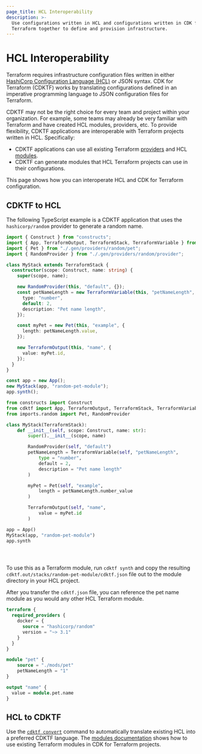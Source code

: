 ```yaml
---
page_title: HCL Interoperability
description: >-
  Use configurations written in HCL and configurations written in CDK for
  Terraform together to define and provision infrastructure.
---
```


# HCL Interoperability

Terraform requires infrastructure configuration files written in either [HashiCorp Configuration Language (HCL)](/language/syntax/configuration) or JSON syntax. CDK for Terraform (CDKTF) works by translating configurations defined in an imperative programming language to JSON configuration files for Terraform.

CDKTF may not be the right choice for every team and project within your organization. For example, some teams may already be very familiar with Terraform and have created HCL modules, providers, etc. To provide flexibility, CDKTF applications are interoperable with Terraform projects written in HCL. Specifically:

- CDKTF applications can use all existing Terraform [providers](/cdktf/concepts/providers) and HCL [modules](/cdktf/concepts/modules).
- CDKTF can generate modules that HCL Terraform projects can use in their configurations.

This page shows how you can interoperate HCL and CDK for Terraform configuration.

## CDKTF to HCL

The following TypeScript example is a CDKTF application that uses the `hashicorp/random` provider to generate a random name.

<!-- #NEXT_CODE_BLOCK_SOURCE:python examples/python/documentation#hcl-interop -->

<CodeTabs>

```typescript
import { Construct } from "constructs";
import { App, TerraformOutput, TerraformStack, TerraformVariable } from "cdktf";
import { Pet } from "./.gen/providers/random/pet";
import { RandomProvider } from "./.gen/providers/random/provider";

class MyStack extends TerraformStack {
  constructor(scope: Construct, name: string) {
    super(scope, name);

    new RandomProvider(this, "default", {});
    const petNameLength = new TerraformVariable(this, "petNameLength", {
      type: "number",
      default: 2,
      description: "Pet name length",
    });

    const myPet = new Pet(this, "example", {
      length: petNameLength.value,
    });

    new TerraformOutput(this, "name", {
      value: myPet.id,
    });
  }
}

const app = new App();
new MyStack(app, "random-pet-module");
app.synth();
```

```python
from constructs import Construct
from cdktf import App, TerraformOutput, TerraformStack, TerraformVariable
from imports.random import Pet, RandomProvider

class MyStack(TerraformStack):
    def __init__(self, scope: Construct, name: str):
        super().__init__(scope, name)

        RandomProvider(self, "default")
        petNameLength = TerraformVariable(self, "petNameLength",
            type = "number",
            default = 2,
            description = "Pet name length"
        )

        myPet = Pet(self, "example",
            length = petNameLength.number_value
        )

        TerraformOutput(self, "name",
            value = myPet.id
        )

app = App()
MyStack(app, "random-pet-module")
app.synth
```

```java

```

```csharp

```

```go

```

</CodeTabs>

To use this as a Terraform module, run `cdktf synth` and copy the resulting `cdktf.out/stacks/random-pet-module/cdktf.json` file out to the module directory in your HCL project.

After you transfer the `cdktf.json` file, you can reference the pet name module as you would any other HCL Terraform module.

```terraform
terraform {
  required_providers {
    docker = {
      source = "hashicorp/random"
      version = "~> 3.1"
    }
  }
}

module "pet" {
    source = "./mods/pet"
    petNameLength = "1"
}

output "name" {
  value = module.pet.name
}
```

## HCL to CDKTF

Use the [`cdktf convert`](/cdktf/cli-reference/commands#convert) command to automatically translate existing HCL into a preferred CDKTF language. The [modules documentation](/cdktf/concepts/modules) shows how to use existing Terraform modules in CDK for Terraform projects.
